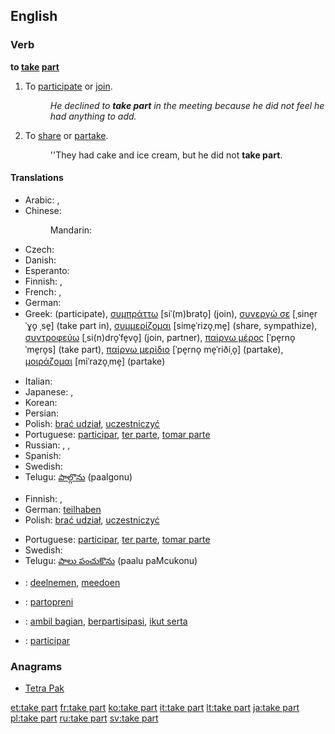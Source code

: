 ==English==

===Verb===
'''to [[take]] [[part]]'''

# {{context|idiomatic|intransitive|followed by "in"|lang=en}} To [[participate]] or [[join]].
#: ''He declined to '''take part''' in the meeting because he did not feel he had anything to add.''
# {{context|idiomatic|lang=en}} To [[share]] or [[partake]].
#: ''They had cake and ice cream, but he did not '''take part'''.

====Translations====
{{trans-top|participate or join}}
* Arabic: {{t-|ar|شارك|tr=shaaraka}},  {{t-|ar|ساهم|tr=saahama}}
* Chinese:
*: Mandarin: {{t-|cmn|参加|tr=cānjiā|sc=Hani}}
* Czech: {{t-|cs|účastnit|alt=účastnit se}}
* Danish: {{t-|da|deltage}}
* Esperanto: {{t-|eo|partopreni}}
* Finnish: {{t+|fi|osallistua}}, {{t-|fi|ottaa osaa}}
* French: {{t+|fr|participer}}, {{t+|fr|prendre part}}
* German: {{t+|de|teilnehmen}}
* Greek: {{t+|el|συμμετέχω|tr=symmetékhō}} (participate), [[συμπράττω]] [siˈ(m)brato̞] (join), [[συνεργώ σε]] [ˌsine̞rˈɣo̞ ˌse̞] (take part in), [[συμμερίζομαι]] [sime̞ˈrizo̞ˌme̞] (share, sympathize), [[συντροφεύω]] [ˌsi(n)dro̞ˈfe̞vo̞] (join, partner), [[παίρνω μέρος]] [ˈpe̞rno̞ ˈme̞ro̞s] (take part), [[παίρνω μερίδιο]] [ˈpe̞rno̞ me̞ˈriðiˌo̞] (partake), [[μοιράζομαι]] [miˈrazo̞ˌme̞] (partake)
{{trans-mid}}
* Italian: {{t+|it|partecipare}}
* Japanese: {{t-|ja|参加する|tr=さんかする, sanka-suru}},  {{t-|ja|加わる|tr=くわわる, kuwawaru}}
* Korean: {{t+|ko|참가하다|tr=chamga-hada|sc=Hang}}
* Persian: {{t+|fa|شریک}}
* Polish: [[brać udział]], [[uczestniczyć]]
* Portuguese: [[participar]], [[ter parte]], [[tomar parte]]
* Russian: {{t-|ru|принимать участие|tr=prinimát' učástije}} {{impf}},  {{t+|ru|принять участие|tr=prinját' učástije}} {{pf.}},  {{t+|ru|участвовать|tr=učástvovat’}} {{impf}}
* Spanish: {{t+|es|participar}}
* Swedish: {{t+|sv|delta}}
* Telugu: [[పాల్గొను]] (paalgonu)
{{trans-bottom}}

{{trans-top|share or partake}}
* Finnish: {{t+|fi|osallistua}}, {{t-|fi|olla mukana}}
* German: [[teilhaben]]
* Polish: [[brać udział]], [[uczestniczyć]]
{{trans-mid}}
* Portuguese: [[participar]], [[ter parte]], [[tomar parte]]
* Swedish: {{t+|sv|dela}}
* Telugu: [[పాలు పంచుకొను]] (paalu paMcukonu)
{{trans-bottom}}

{{checktrans-top}}
* {{ttbc|nl}}: [[deelnemen]], [[meedoen]]
* {{ttbc|eo}}: [[partopreni]]
* {{ttbc|id}}: [[ambil bagian]], [[partisipasi|berpartisipasi]], [[ikut serta]]
* {{ttbc|ia}}: [[participar]]
{{trans-bottom}}

===Anagrams===
* [[Tetra Pak#English|Tetra Pak]]

[[et:take part]]
[[fr:take part]]
[[ko:take part]]
[[it:take part]]
[[lt:take part]]
[[ja:take part]]
[[pl:take part]]
[[ru:take part]]
[[sv:take part]]